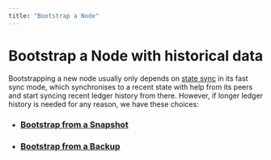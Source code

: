 ```yaml
---
title: "Bootstrap a Node"
---
```


# Bootstrap a Node with historical data

Bootstrapping a new node usually only depends on [state sync](configure/state-sync.mdx) in its fast sync mode, which synchronises to a recent state with help from its peers and start syncing recent ledger history from there. However, if longer ledger history is needed for any reason, we have these choices:

- ### [Bootstrap from a Snapshot](bootstrap-fullnode/bootstrap-fullnode.mdx)
- ### [Bootstrap from a Backup](bootstrap-fullnode/aptos-db-restore.mdx)
